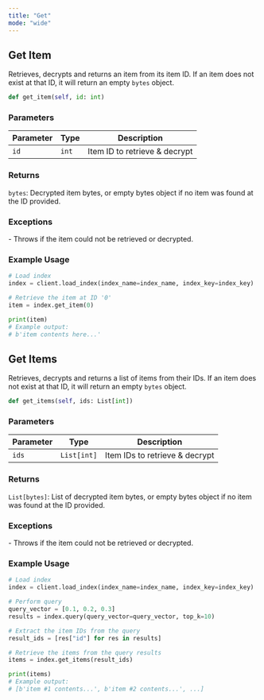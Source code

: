 ```yaml
---
title: "Get"
mode: "wide"
---
```


## Get Item

Retrieves, decrypts and returns an item from its item ID. If an item does not exist at that ID, it will return an empty `bytes` object.

```python
def get_item(self, id: int)
```

### Parameters
| Parameter | Type | Description |
|-------------------|----------------------------------|--------------|
| `id` | `int` | Item ID to retrieve & decrypt |

### Returns

`bytes`: Decrypted item bytes, or empty bytes object if no item was found at the ID provided.

### Exceptions

<AccordionGroup>
    <Accordion title="ValueError">
        - Throws if the item could not be retrieved or decrypted.
    </Accordion>
</AccordionGroup>

### Example Usage

```python
# Load index
index = client.load_index(index_name=index_name, index_key=index_key)

# Retrieve the item at ID '0'
item = index.get_item(0)

print(item)
# Example output:
# b'item contents here...'
```

## Get Items

Retrieves, decrypts and returns a list of items from their IDs. If an item does not exist at that ID, it will return an empty `bytes` object.

```python
def get_items(self, ids: List[int])
```

### Parameters
| Parameter | Type | Description |
|-------------------|----------------------------------|--------------|
| `ids` | `List[int]` | Item IDs to retrieve & decrypt |

### Returns

`List[bytes]`: List of decrypted item bytes, or empty bytes object if no item was found at the ID provided.

### Exceptions

<AccordionGroup>
    <Accordion title="ValueError">
        - Throws if the item could not be retrieved or decrypted.
    </Accordion>
</AccordionGroup>

### Example Usage

```python
# Load index
index = client.load_index(index_name=index_name, index_key=index_key)

# Perform query
query_vector = [0.1, 0.2, 0.3]
results = index.query(query_vector=query_vector, top_k=10)

# Extract the item IDs from the query
result_ids = [res["id"] for res in results]

# Retrieve the items from the query results
items = index.get_items(result_ids)

print(items)
# Example output:
# [b'item #1 contents...', b'item #2 contents...', ...]
```